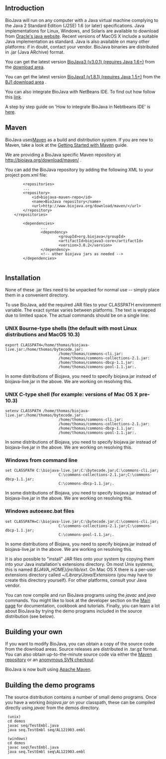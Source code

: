 == Introduction ==

BioJava will run on any computer with a Java virtual machine complying to the Java 2 Standard Edition (J2SE) 1.6 (or later) specifications. Java implementations for Linux, Windows, and Solaris are available to download from [http://www.oracle.com/technetwork/java/ Oracle's java website]. Recent versions of MacOS X include a suitable Java implementation as standard. Java is also available on many other platforms: if in doubt, contact your vendor. BioJava binaries are distributed in .jar (Java ARchive) format.

You can get the latest version [[Biojava:Download|BioJava3 (v3.0.1) (requires Java 1.6+)]] from the [[Biojava:Download|download area]].

You can get the latest version [[Biojava:Download_1.8|BioJava1 (v1.8.1) (requires Java 1.5+)]] from the [[Biojava:Download_1.8|BJ1 download area]] . 

You can also integrate BioJava with  NetBeans IDE. To find out how follow this [[How_to_integrate_BioJava_in_NetBeans_IDE|link]].

A step by step guide on 'How to integrate BioJava in Nebtbeans IDE' is [[BioJava-Installation_Guide.png|here]].

== Maven ==

BioJava uses[http://maven.apache.org/ Maven] as a build and distribution system. If you are new to Maven, take a look at the [http://maven.apache.org/guides/getting-started/index.html Getting Started with Maven] guide.

We are providing a BioJava specific Maven repository at http://biojava.org/download/maven/ .

You can add the BioJava repository by adding the following XML to your project pom.xml file:
<pre>
        <repositories>
		...
		<repository>
			<id>biojava-maven-repo</id>
			<name>BioJava repository</name>
			<url>http://www.biojava.org/download/maven/</url>			
		</repository>
	</repositories>

        <dependencies>
                ...
                <dependency>
                        <groupId>org.biojava</groupId>
                        <artifactId>biojava3-core</artifactId>
                        <version>3.0.2</version>
                </dependency>
                <!-- other biojava jars as needed -->
        </dependencies>
	
</pre>

== Installation ==

None of these .jar files need to be unpacked for normal use -- simply place them in a convenient directory.

To use BioJava, add the required JAR files to your CLASSPATH environment variable. The exact syntax varies between platforms. The text is wrapped due to limited space. The actual commands should be on a single line:

=== UNIX Bourne-type shells (the default with most Linux distributions and MacOS 10.3) ===

 export CLASSPATH=/home/thomas/biojava-live.jar:/home/thomas/bytecode.jar:
                         /home/thomas/commons-cli.jar:
                         /home/thomas/commons-collections-2.1.jar:
                         /home/thomas/commons-dbcp-1.1.jar:
                         /home/thomas/commons-pool-1.1.jar:.

In some distributions of Biojava, you need to specify biojava.jar instead of biojava-live.jar in the above. We are working on resolving this.

=== UNIX C-type shell (for example: versions of Mac OS X pre-10.3)===

 setenv CLASSPATH /home/thomas/biojava-live.jar:/home/thomas/bytecode.jar:
                         /home/thomas/commons-cli.jar:
                         /home/thomas/commons-collections-2.1.jar:
                         /home/thomas/commons-dbcp-1.1.jar:
                         /home/thomas/commons-pool-1.1.jar:.

In some distributions of Biojava, you need to specify biojava.jar instead of biojava-live.jar in the above. We are working on resolving this.

=== Windows from command line ===

 set CLASSPATH C:\biojava-live.jar;C:\bytecode.jar;C:\commons-cli.jar;
                         C:\commons-collections-2.1.jar;C:\commons-dbcp-1.1.jar;
                         C:\commons-dbcp-1.1.jar;.

In some distributions of Biojava, you need to specify biojava.jar instead of biojava-live.jar in the above. We are working on resolving this.

=== Windows autoexec.bat files ===

 set CLASSPATH=C:\biojava-live.jar;C:\bytecode.jar;C:\commons-cli.jar;
                         C:\commons-collections-2.1.jar;C:\commons-dbcp-1.1.jar;
                         C:\commons-pool-1.1.jar;.

In some distributions of Biojava, you need to specify biojava.jar instead of biojava-live.jar in the above. We are working on resolving this.

It is also possible to "install" JAR files onto your system by copying them into your Java installation's extensions directory. On most Unix systems, this is named ''${JAVA_HOME}/jre/lib/ext''. On Mac OS X there is a per-user extensions directory called ''~/Library/Java/Extensions'' (you may have to create this directory yourself). For other platforms, consult your Java vendor.

You can now compile and run BioJava programs using the ''javac'' and ''java'' commands. You might like to look at the developer section on the [http://www.biojava.org/wiki/Main_Page Main page] for documentation, cookbook and tutorials. Finally, you can learn a lot about BioJava by trying the demo programs included in the source distribution (see below).

==  Building your own ==

If you want to modify BioJava, you can obtain a copy of the source code from the download areas. Source releases are distributed in .tar.gz format. You can also obtain up-to-the-minute source code via either the [http://biojava.org/download/maven/ Maven repository] or an [[CVS_to_SVN_Migration| anonymous SVN checkout]].

BioJava is now built using [http://maven.apache.org/ Apache Maven]. 

== Building the demo programs ==

The source distribution contains a number of small demo programs. Once you have a working ''biojava.jar'' on your classpath, these can be compiled directly using ''javac'' from the demos directory.

  (unix)
  cd demos
  javac seq/TestEmbl.java
  java seq.TestEmbl seq/AL121903.embl
  
  (windows)
  cd demos
  javac seq\TestEmbl.java
  java seq.TestEmbl seq\AL121903.embl